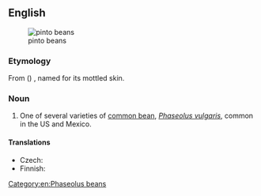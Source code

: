==English==
[[File:Pinto bean.jpg|thumb|pinto beans]]

===Etymology===
From {{etyl|es|en}} ({{m|es|frijol||bean}}) {{m|es|pinto||painted}}, named for its mottled skin.

===Noun===
{{en-noun|head=[[pinto]] [[bean]]}}

# {{lb|en|US|usually in plural}} One of several varieties of [[common bean]], ''[[Phaseolus vulgaris]]'', common in the US and Mexico.

====Translations====
{{trans-top|variety of common bean}}
* Czech: {{t|cs|pinto fazole}}
* Finnish: {{t|fi|pintopapu}}
{{trans-mid}}
{{trans-bottom}}

[[Category:en:Phaseolus beans]]